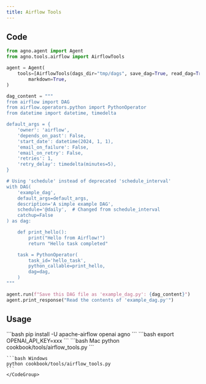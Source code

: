 ```yaml
---
title: Airflow Tools
---
```


## Code

```python cookbook/tools/airflow_tools.py
from agno.agent import Agent
from agno.tools.airflow import AirflowTools

agent = Agent(
    tools=[AirflowTools(dags_dir="tmp/dags", save_dag=True, read_dag=True)],
        markdown=True,
)

dag_content = """
from airflow import DAG
from airflow.operators.python import PythonOperator
from datetime import datetime, timedelta

default_args = {
    'owner': 'airflow',
    'depends_on_past': False,
    'start_date': datetime(2024, 1, 1),
    'email_on_failure': False,
    'email_on_retry': False,
    'retries': 1,
    'retry_delay': timedelta(minutes=5),
}

# Using 'schedule' instead of deprecated 'schedule_interval'
with DAG(
    'example_dag',
    default_args=default_args,
    description='A simple example DAG',
    schedule='@daily',  # Changed from schedule_interval
    catchup=False
) as dag:

    def print_hello():
        print("Hello from Airflow!")
        return "Hello task completed"

    task = PythonOperator(
        task_id='hello_task',
        python_callable=print_hello,
        dag=dag,
    )
"""

agent.run(f"Save this DAG file as 'example_dag.py': {dag_content}")
agent.print_response("Read the contents of 'example_dag.py'")
```

## Usage

<Steps>
  <Snippet file="create-venv-step.mdx" />

  <Step title="Install libraries">
    ```bash
    pip install -U apache-airflow openai agno
    ```
  </Step>

  <Step title="Set your API key">
    ```bash
    export OPENAI_API_KEY=xxx
    ```
  </Step>

  <Step title="Run Agent">
    <CodeGroup>
    ```bash Mac
    python cookbook/tools/airflow_tools.py
    ```

    ```bash Windows
    python cookbook/tools/airflow_tools.py
    ```
    </CodeGroup>
  </Step>
</Steps>